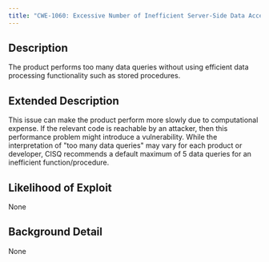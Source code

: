 ```yaml
---
title: "CWE-1060: Excessive Number of Inefficient Server-Side Data Accesses"
---
```


## Description
The product performs too many data queries without using efficient data processing functionality such as stored procedures.

## Extended Description
This issue can make the product perform more slowly due to computational expense.  If the relevant code is reachable by an attacker, then this performance problem might introduce a vulnerability.
While the interpretation of "too many data queries" may vary for each product or developer, CISQ recommends a default maximum of 5 data queries for an inefficient function/procedure.


## Likelihood of Exploit
None

## Background Detail
None
        
